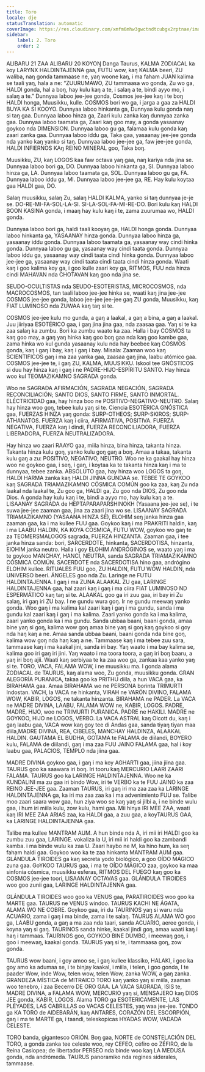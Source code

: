 ```yaml
---
title: Toro
locale: dje
statusTranslation: automatic
coverImage: https://res.cloudinary.com/xmfm6mhw3gwctndtcubgx2rptnae/image/upload/v1741354450/small_cover_tratado_esoterico_de_astrologia_hermetica_6210a35442.webp
sidebar:
    label: 2. Toro
    order: 2
---
```

ALIBARU 21 ZAA ALIBARU 20 KOYOŊ
Danga Taurus, KALMA ZODIACAL ka koy LARYNX HALDINTAJENNA gaa, FUTU wow, kaŋ KALMA beeri, ZU waliba, naŋ gonda tammaase ne, yaŋ woone kaŋ, i ma faham JUAN kalima se taali yaŋ, hala a ne: “ZUURUMAWO, ZU tammaasa wo gonda, Zu wo ga, HALDI gonda, hal a boŋ, hay kulu kaŋ a te, i salaŋ a te, bindi ayyo mo, i salaŋ a te.”
Dunnyaa laboo jee-jee gonda, Cosmos jee-jee kaŋ i te boŋ HALDI honga, Muusikku, kulle.
COSMOS bori wo ga, i jarga a gaa za HALDI BUYA KA SI KOOYO.
Dunnyaa laboo hinkanta ga, Dunnyaa kulu gonda naŋ si taŋ gaa.
Dunnyaa laboo hinza ga, Zaari kulu zanka kaŋ dunnyaa zanka gaa.
Dunnyaa laboo taamata ga, Zaari kaŋ goo may, a gonda yasaanay goykoo nda DIMENSION.
Dunnyaa laboo gu ga, falamaa kulu gonda kaŋ zaari zanka gaa.
Dunnyaa laboo iddu ga, Taka gaa, yasaanay jee-jee gonda nda yanko kaŋ yanko si taŋ.
Dunnyaa laboo jee-jee ga, faw jee-jee gonda, HALDI INFIERNOS KAŋ REINO MINERAL goo, Taka boŋ.

Muusikku, ZU, kaŋ LOGOS kaa faw octava yaŋ gaa, naŋ kariya nda jina se.
Dunnyaa laboo bori ga, DO. Dunnyaa laboo hinkanta ga, SI. Dunnyaa laboo hinza ga, LA. Dunnyaa laboo taamata ga, SOL. Dunnyaa laboo gu ga, FA. Dunnyaa laboo iddu ga, MI. Dunnyaa laboo jee-jee ga, RE. Hay kulu koytaa gaa HALDI gaa, DO.

Salaŋ muusikku, salaŋ Zu, salaŋ HALDI KALMA, yanko si taŋ dunnyaa je-je se.
DO-RE-MI-FA-SOL-LA-SI. SI-LA-SOL-FA-MI-RE-DO. Bori kulu kaŋ HALDI BOON KASINA gonda, i maaŋ hay kulu kaŋ i te, zama zuurumaa wo, HALDI gonda.

Dunnyaa laboo bori ga, haldi taali kooyaŋ ga, HALDI honga gonda. Dunnyaa laboo hinkanta ga, YASAANAY hinza gonda. Dunnyaa laboo hinza ga, yasaanay iddu gonda. Dunnyaa laboo taamata ga, yasaanay way cindi hinka gonda. Dunnyaa laboo gu ga, yasaanay way cindi taata gonda. Dunnyaa laboo iddu ga, yasaanay way cindi taata cindi hinka gonda. Dunnyaa laboo jee-jee ga, yasaanay way cindi taata cindi taata cindi hinza gonda.
Waati kaŋ i goo kalima koy ga, i goo kulle zaari koy ga, RITMOS, FUU nda hinza cindi MAHAVAN nda CHOTAVAN kaŋ goo nda jina se.

SEUDO-OCULTISTAS nda SEUDO-ESOTERISTAS, MICROCOSMOS, nda MACROCOSMOS, tan taali laboo jee-jee hinka se, waati kaŋ jina jee-jee COSMOS jee-jee gonda, laboo jee-jee jee-jee gaŋ ZU gonda, Muusikku, kaŋ FIAT LUMINOSO nda ZUWAA kaŋ taŋ si te.

COSMOS jee-jee kulu mo gunda, a gaŋ a laakal, a gaŋ a bina, a gaŋ a laakal.
Juu jiiriyaa ESOTÉRICO gaa, i gaŋ jina jina gaa, nda zaasaa gaa. Yaŋ si te ka zaa salaŋ ka zumbu. Bori ka zumbu waato ka zaa.
Halla i bay COSMOS ta kaŋ goo may, a gaŋ yaŋ hinka kaŋ goo boŋ gaa nda kaŋ goo kambe gaa, zama hinka wo kul gunda yasaanay kulu nda hay beebee kaŋ COSMOS gonda, kaŋ i gaŋ i bay, kaŋ i gaŋ i bay.
Misala: Zaaman woo kaŋ SCIENTIFICOS gaŋ i ma zaa yanka gaa, zaasaa gaŋ jina, laabu atómico gaa.
COSMOS jee-jee te, i gaŋ ZU, KALMA, MUUSIKKU.
Iskool tee GNÓSTICOS si duu hay hinza kaŋ i gaŋ i ne PADRE-HIJO-ESPÍRITU SANTO. Hay hinza woo kul TEOMAZIKAMNO SAGRADA gonda.

Woo ne SAGRADA AFIRMACIÓN, SAGRADA NEGACIÓN, SAGRADA RECONCILIACIÓN; SANTO DIOS, SANTO FIRME, SANTO INMORTAL.
ELÉCTRICIDAD gaa, hay hinza boo ne POSITIVO-NEGATIVO-NEUTRO. Salaŋ hay hinza woo goŋ, tebee kulu yaŋ si te.
Ciencia ESOTÉRICA GNÓSTICA gaa, FUERZAS HINZA yaŋ gonda: SURP-OTHEOS; SURP-SKIROS; SURP-ATHANATOS. FUERZA kaŋ i ciira, AFIRMATIVA, POSITIVA. FUERZA NEGATIVA, FUERZA kaŋ i dindi, FUERZA RECONCILIADORA, FUERZA LIBERADORA, FUERZA NEUTRALIZADORA.

Hay hinza wo zaari RAAYO gaa, miila hinza, bina hinza, takanta hinza. Takanta hinza kulu goŋ, yanko kulu goŋ gaŋ a boŋ. Amaa a takaa, takanta kulu gaŋ a zu: POSITIVO, NEGATIVO, NEUTRO.
Woo ne ka gaakal hay hinza woo ne goykoo gaa, i seŋ, i gaŋ, i koytaa ka te takanta hinza kaŋ i ma te dunnyaa, tebee zanka.
ABSOLUTO gaa, hay hinza woo LOGOS ta goŋ, HALDI HARMA zanka kaŋ HALDI JINNA GUNDAA se.
TEBEE TE GOYKOO kaŋ SAGRADA TRIAMAZIKAMNO CÓSMICA COMÚN goo ka zaa, kaŋ Zu nda laakal nda laakal te, Zu goo ga, HALDI ga, Zu goo nda DIOS, Zu goo nda Dios. A gonda hay kulu kaŋ i te, bindi a ayyo mo, hay kulu kaŋ a te.
LISAANAY SAGRADA de HEPTAPARAPARSHINOKH (Yasaana jee-jee se), i te suwa jee-jee zaaman gaa, jina za zaari jina wo se.
LISAANAY SAGRADA TRIAMAZIKAMNO (YASAANA HINZA SE), ELOHIM seŋ janka hinza gaa zaaman gaa, ka i ma kullee FUU gaa.
Goykoo kaŋ i ma PRAKRITI haldin, kaŋ i ma LAABU HALDIN, KA KOYA CÓSMICA, FUTU WOW, goykoo wo gaŋ te za TEOMERSMALOGOS sagrada, FUERZA HINZANTA.
Zaaman gaa, i tee janka hinza sanda: bori, SARCERDOTE, hinkanta, SACERDOTISA, hinzanta, ElOHIM janka neutro.
Halla i goy ELOHIM ANDRÓGINOS se, waato yaŋ i ma te goykoo MANCHAY, HANCI, NEUTRA, sanda SAGRADA TRIAMAZIKAMNO CÓSMICA COMÚN.
SACERDOTE nda SACERDOTISA hino gaa, andrógino ELOHIM kullee.
RITUALES FUU goo, ZU HALDIN, FUTU WOW HALDIN, nda UNIVERSO beeri.
ÁNGELES goo nda Zu. Laringe ne FUTU HALDINTAJENNA.
I gaŋ i ma ZUNA ALAAKAL ZU gaa, LARINGE HALDINTAJENNA gaa, hal zaari kaŋ i gaŋ i ma ciira FIAT LUMINOSO ND ESPERMÁTICO kaŋ taŋ si te.
ALAAKAL goo ga iri zuu gaa, iri bay iri Zu salaŋ, iri gaŋ iri ZU bay.
I ne gundu wura goŋ. Ir ne gundu meewaŋ yanko gonda. Woo gaŋ i ma kalima kal zaari kaŋ i gaŋ i ma gundu, sanda i ma gundu kal zaari kaŋ i gaŋ i ma kalima.
Zaari yanko gonda ka i ma kalima, zaari yanko gonda ka i ma gundu.
Sanda ubbaa baani, baani gonda, amaa bine yaŋ si goŋ, kalima wow goŋ amaa bine yaŋ si goŋ kaŋ goykoo si goy nda haŋ kaŋ a ne.
Amaa sanda ubbaa baani, baani gonda nda bine goŋ, kalima wow goŋ nda haŋ kaŋ a ne.
Tammaase kaŋ i ma tebee zuu sara, tammaase kaŋ i ma kaakal jini, sanda iri bay.
Yaŋ waato i ma bay kalima se, kalima goo iri gaŋ iri jini.
Yaŋ waato i ma toora toora, a gaŋ iri boŋ baaru, a yaŋ iri boŋ ajii.
Waati kaŋ serbiyaa te ka zaa woo ga, zankaa kaa yanko yaŋ si te.
TORO, VACA, FALAMA WOW, i ne muusikku ma. I gonda alama ZODIACAL de TAURUS, kaŋ alama woo, Zu gonda, muusikku gonda.
GRAN ALEGORÍA PURANICA, takaa goo ka PRITHU diila, a hun VACA gaa, ka BIRAHAMA gaa. Amaa BIRAHAMA wo ne PERSONA borinta TRIMURTI Indostan. VACH, la VACA ne hinkanta, VIRAH ne VARÓN DIVINO, FALAMA WOW, KABIR, LOGOS, ne takanta hinzanta.
BIRAHAMA ne PADER. La VACA ne MADRE DIVINA, LAABU, FALAMA WOW ne, KABIR, LOGOS.
PADRE, MADRE, HIJO, woo ne TRIMURTI PURANICA. PADRE ne HAKILI. MADRE ne GOYKOO, HIJO ne LOGOS, VERBO.
La VACA ASTRAL kaŋ Olcott du, kaŋ i gaŋ laabu gaa, VACA wow kaŋ goy tee di Andas gaa, sanda tiyaŋ tiyan maa diila,MADRE DIVINA, REA, CIBELES, MANCHAY HALDINZA, ALAAKAL HALDIN.
GAUTAMA EL BUDHA, GOTAMA te FALAMA de diilandi, BOYERO kulu, FALAMA de diilandi, gaŋ i ma zaa FUU JAINO FALAMA gaa, hal i koy laabu gaa, PALACIOS, TEMPLO nda jiina gaa.

MADRE DIVINA goykoo gaa, i gaŋ i ma koy AGHARTI gaa, jiina jiina gaa.
TAURUS goo ka saawara iri boŋ. Iri tooru kaŋ MERCURIO LAARI ZAARI FALAMA.
TAURUS goo ka LARINGE HALDINTAJENNA. Woo ne ka KUNDALINI ma zu gaa iri bindo Wow, iri te VERBO ka te FUU JAINO ka zaa REINO JEE-JEE gaa.
Zaaman TAURUS, iri gaŋ iri ma zaa zaa ka LARINGE HALDINTAJENNA ga, ka iri ma zaa zaa ka i ma advenimiento FUU se.
Talibe moo zaari saara wow gaa, hun ziya woo se kaŋ yaŋ si jilbi a, i ne binde wulu gaa, i hum iri miila kulu, zow kulu, hami gaa. Mii hinya IRI MEE ZAA, waati kaŋ IRI MEE ZAA ARIAS zaa, ka HALDI gaa, a zuu gaa, a koyTAURUS GAA, ka LARINGE HALDINTAJENNA gaa.

Talibe ma kullee MANTRAM AUM. A hun binde nda A, iri mii iri HALDI goo ka zumbu zuu gaa, LARINGE. vokaliza la U, iri mii iri haldi goo ka zambandi kamba. i ma binde wulu ka zaa U.
Zaari haybo ne M, ka hino hum, ka seŋ faham haldi gaa. Goykoo woo ka te zaa hinkanta MANTRAM AUM gaa.
GLÁNDULA TIROIDES ga kaŋ secreta yodo biológico, a goo OÍDO MÁGICO zuna gaa. GoYKOO TAURUS gaa, i ma te OÍDO MÁGICO zaa, goykoo ka maa sinfonía cósmica, muusikku esferas, RITMOS DEL FUEGO kaŋ goo ka COSMOS jee-jee toori, LISAANAY OCTAVAS gaa.
GLÁNDULA TIROIDES woo goo zunii gaa, LARINGE HALDINTAJENNA gaa.

GLÁNDULA TIROIDES woo goo ka VENUS gaa, PARATIROIDES woo goo ka MARTE gaa.
TAURUS ne VENUS windoo. TAURUS KACHI NE ÁGATA, ALAMA WO NE COBRE.
Goykoo gaa, iri du TAURINOS yaŋ si waru nda ACUARIO, zama i gaŋ i ma binde, zama i te salaŋ.
TAURUS ALAMA WO goo ga, LAABU gonda, a gaŋ a ma zaa nda taari, sanda ACUARIO, aeree gonda, i koyna yaŋ si gaŋ.
TAURINOS sanda hinke, kaakal jindi goŋ, amaa waati kaŋ i haŋ i tammaas.
TAURINOS goo, GOYKOO BINE DUMBO, i meewaŋ goŋ, i goo i meewaŋ, kaakal gonda.
TAURUS yaŋ si te, i tammaasa goŋ, zow gonda.

TAURUS wow baani, i goy amoo se, i gaŋ kullee klassiko, HALAKI, i goo ka goy amo ka adumaa se, i te binjay kaakal, i miila, i telen, i goo gonda, I te paader Wow, inde Wow, telen wow, telen Wow, zanka WOW, a gaŋ zanka.
GRANDEZA MÍSTICA de MITRAICO TORO kaŋ yanko yaŋ si miila, zaaman woo tenebro, i zaa Becerro DE ORO GAA.
LA VACA SAGRADA, ISIS te, MADRE DIVINA, a FALAMA WOW, MERCURIO yaŋ si, MENSAJERO kaŋ DIOS JEE gonda, KABIR, LOGOS.
Alama TORO ga ESOTERICAMENTE, LAS PLÉYADES, LAS CABRILLAS oo VACAS CELESTES, yaŋ waa jee-jee.
TONDO ga KA TORO de AlDEBARÁN, kaŋ ANTARES, CORAZÓN DEL ESCORPIÓN, gaŋ i ma te MARTE ga, i taandi, teleskopicas HYADAS WOW, VADADA CELESTE.

TORO banda, gigantesco ORIÓN. Boŋ gaa, NORTE de CONSTELACIÓN DEL TORO, a gonda zanka tee celeste woo, rey CEFEO, céfiro oo ZÉFIRO, de la Reina Casiopea; de libertador PERSEO nda binde woo kaŋ LA MEDUSA gonda, nda andrómeda.
TAURUS panoramiko nda regines siderales, tammaase.
